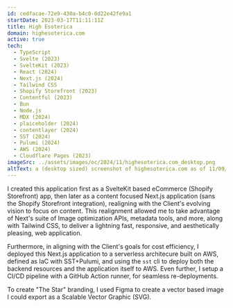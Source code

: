 ```yaml
---
id: cedfacae-72e9-430a-b4c0-0d22e42fe9a1
startDate: 2023-03-17T11:11:11Z
title: High Esoterica
domain: highesoterica.com
active: true
tech:
  - TypeScript
  - Svelte (2023)
  - SvelteKit (2023)
  - React (2024)
  - Next.js (2024)
  - Tailwind CSS
  - Shopify Storefront (2023)
  - Contentful (2023)
  - Bun 
  - Node.js
  - MDX (2024)
  - plaiceholder (2024)
  - contentlayer (2024)
  - SST (2024)
  - Pulumi (2024)
  - AWS (2024)
  - Cloudflare Pages (2023)
imageSrc: ../assets/images/oc/2024/11/highesoterica.com_desktop.png
altText: a (desktop sized) screenshot of highesoterica.com as of 11/09/2024
---
```


I created this application first as a SvelteKit based eCommerce (Shopify Storefront) app, then later as a content focused Next.js application (sans the Shopify Storefront integration), realigning with the Client's evolving vision to focus on content. This realignment allowed me to take advantage of Next's suite of Image optimization APIs, metadata tools, and more, along with Tailwind CSS, to deliver a lightning fast, responsive, and aesthetically pleasing, web application.

Furthermore, in aligning with the Client's goals for cost efficiency, I deployed this Next.js application to a serverless architecure built on AWS, defined as IaC with SST+Pulumi, and using the `sst` cli to deploy both the backend resources and the application itself to AWS. Even further, I setup a CI/CD pipeline with a GitHub Action runner, for seamless re-deployments.

To create "The Star" branding, I used Figma to create a vector based image I could export as a Scalable Vector Graphic (SVG). 
